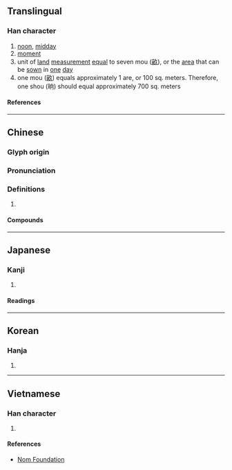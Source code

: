 {{character info/new}}
==Translingual==

===Han character===
{{Han char|rn=72|rad=日|as=06|sn=10|four=67020|canj=AHBR|ids=⿰日向}}

# [[noon]], [[midday]]
# [[moment]]
# unit of [[land]] [[measurement]] [[equal]] to seven mou ([[畝]]), or the [[area]] that can be [[sown]] in [[one]] [[day]]
# one mou ([[畝]]) equals approximately 1 are, or 100 sq. meters. Therefore, one shou (晌) should equal approximately 700 sq. meters

====References====
{{Han ref|kx=0495.050|dkj=13903|dj=0860.110|hdz=21508.090|uh=664C}}

----

==Chinese==
{{zh-forms}}

===Glyph origin===
{{Han etym}}

===Pronunciation===
{{zh-pron
|m=shǎng
|c=hoeng2
|mn=qz,xm:sióng/zz:siáng
|mn_note=sióng/siáng - vernacular (俗)
|mc=
|oc=y
|cat=
}}

===Definitions===
{{zh-hanzi}}

# {{rfdef|zh}}

====Compounds====
{{zh-der|前晌|後晌|後半晌|下半晌|上半晌|一晌|半晌|前半晌|傍晌|早晌|晌飯|晌覺|睡晌覺|片晌|晌午|晌午歪|歇晌|頭晌|過晌}}

----

==Japanese==

===Kanji===
{{ja-kanji|grade=|rs=日06}}

# {{rfdef|ja|sort=日06}}

====Readings====
{{ja-readings
|on=しょう
|kun=まひる
}}

----

==Korean==

===Hanja===
{{ko-hanja|상}}

# {{rfdef|ko|sort=日06}}

----

==Vietnamese==

===Han character===
{{vi-readings|rs=日06|reading=thưởng}}

# {{rfdef|vi|sort=日06}}

====References====
* [http://nomfoundation.org/common/nom_details.php?codepoint=664c Nom Foundation]